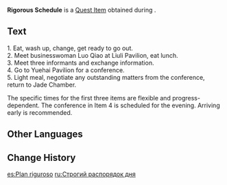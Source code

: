 {{Item Infobox
|id           = 101607
|image        = Item Letter.png
|type         = Quest Items
|description  = A schedule that you created for Ningguang. The various items are all laid out in a clear and easy-to-read manner.
|source1      = Complete [[The Jade Chamber Once More]]
|source2      = 
|source3      = 
|source4      = 
|source5      = 
}}
'''Rigorous Schedule''' is a [[Quest Item]] obtained during {{Quest|The Jade Chamber Once More}}.

==Text==
1. Eat, wash up, change, get ready to go out.<br>
2. Meet businesswoman Luo Qiao at Liuli Pavilion, eat lunch.<br>
3. Meet three informants and exchange information.<br>
4. Go to Yuehai Pavilion for a conference.<br>
5. Light meal, negotiate any outstanding matters from the conference, return to Jade Chamber.

The specific times for the first three items are flexible and progress-dependent. The conference in Item 4 is scheduled for the evening. Arriving early is recommended.

==Other Languages==
{{Other Languages
|default_hidden = 1
|en      = Rigorous Schedule
|zhs     = 严谨的日程安排表
|zhs_rm  = Yánjǐn de Rìchéng Ānpái-biǎo
|zht     = 嚴謹的日程安排表
|zht_rm  = Yánjǐn de Rìchéng Ānpái-biǎo
|ja      = 厳密なスケジュール
|ja_rm   = Genmitsu na Sukejuuru
|ko      = 빈틈없는 일정표
|es      = Plan riguroso
|fr      = Emploi du temps strict
|ru      = Строгий распорядок дня
|th      = กำหนดการประจำวันที่แสนเข้มงวด
|th_rm   = 
|vi      = Thời Gian Biểu Dày Đặc
|de      = Strenger Zeitplan
|id      = Jadwal yang Padat
|pt      = Planilha de Cronograma Rigoroso
|tr      = Ayrıntılı Plan
|it      = Programma rigoroso
}}

==Change History==
{{Change History|2.4}}

[[es:Plan riguroso]]
[[ru:Строгий распорядок дня]]